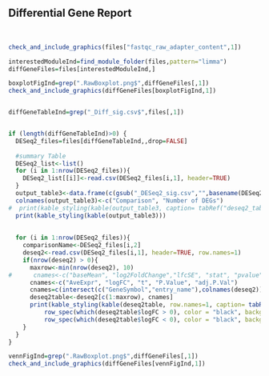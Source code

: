 ## Differential Gene Report

<br>


```r
check_and_include_graphics(files["fastqc_raw_adapter_content",1])

```



```r
interestedModuleInd=find_module_folder(files,pattern="limma")
diffGeneFiles=files[interestedModuleInd,]

boxplotFigInd=grep(".RawBoxplot.png$",diffGeneFiles[,1])
check_and_include_graphics(diffGeneFiles[boxplotFigInd,1])



```


```r

diffGeneTableInd=grep("_Diff_sig.csv$",files[,1])


if (length(diffGeneTableInd)>0) {
  DESeq2_files=files[diffGeneTableInd,,drop=FALSE]
  
  #summary Table
  DESeq2_list<-list()
  for (i in 1:nrow(DESeq2_files)){
    DESeq2_list[[i]]<-read.csv(DESeq2_files[i,1], header=TRUE)
  }
  output_table3<-data.frame(c(gsub("_DESeq2_sig.csv","",basename(DESeq2_files[,1]))), c(unlist(lapply(DESeq2_list, nrow))))
  colnames(output_table3)<-c("Comparison", "Number of DEGs")
#  print(kable_styling(kable(output_table3, caption= tabRef("deseq2_table", paste0("DEG numbers under FC > ", rnaseqOptions["DE_fold_change", 1], " & ",pValueText," < ", rnaseqOptions["DE_pvalue", 1])))))
  print(kable_styling(kable(output_table3)))
  
  
  for (i in 1:nrow(DESeq2_files)){
    comparisonName<-DESeq2_files[i,2]
    deseq2<-read.csv(DESeq2_files[i,1], header=TRUE, row.names=1)
    if(nrow(deseq2) > 0){
      maxrow<-min(nrow(deseq2), 10)
#      cnames<-c("baseMean", "log2FoldChange","lfcSE", "stat", "pvalue", "padj", "FoldChange")
      cnames<-c("AveExpr", "logFC", "t", "P.Value", "adj.P.Val")
      cnames=c(intersect(c("GeneSymbol","entry_name"),colnames(deseq2)),cnames)
      deseq2table<-deseq2[c(1:maxrow), cnames]
      print(kable_styling(kable(deseq2table, row.names=1, caption= tabRef(comparisonName, paste0(comparisonName, " top ", maxrow, " differential expressed genes")))%>% 
          row_spec(which(deseq2table$logFC > 0), color = "black", background = "bisque") %>% 
          row_spec(which(deseq2table$logFC < 0), color = "black", background = "honeydew")))
    }
  }
}


```


```r
vennFigInd=grep(".RawBoxplot.png$",diffGeneFiles[,1])
check_and_include_graphics(diffGeneFiles[vennFigInd,1])



```

